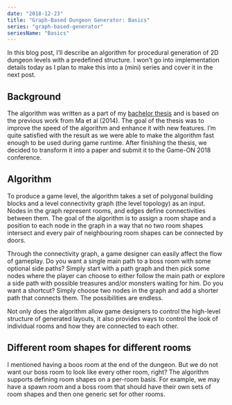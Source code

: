 ```yaml
---
date: "2018-12-23"
title: "Graph-Based Dungeon Generator: Basics"
series: "graph-based-generator"
seriesName: "Basics"
---
```


In this blog post, I’ll describe an algorithm for procedural generation of 2D dungeon levels with a predefined structure. I won’t go into implementation details today as I plan to make this into a (mini) series and cover it in the next post.

<BlogSeries slug={props.slug} />

## Background

The algorithm was written as a part of my [bachelor thesis](https://github.com/OndrejNepozitek/Edgar-DotNet/blob/text/bachelor_thesis.pdf) and is based on the previous work from Ma et al (2014). The goal of the thesis was to improve the speed of the algorithm and enhance it with new features. I’m quite satisfied with the result as we were able to make the algorithm fast enough to be used during game runtime. After finishing the thesis, we decided to transform it into a paper and submit it to the Game-ON 2018 conference.

## Algorithm

To produce a game level, the algorithm takes a set of polygonal building blocks and a level connectivity graph (the level topology) as an input. Nodes in the graph represent rooms, and edges define connectivities between them. The goal of the algorithm is to assign a room shape and a position to each node in the graph in a way that no two room shapes intersect and every pair of neighbouring room shapes can be connected by doors.

Through the connectivity graph, a game designer can easily affect the flow of gameplay. Do you want a single main path to a boss room with some optional side paths? Simply start with a path graph and then pick some nodes where the player can choose to either follow the main path or explore a side path with possible treasures and/or monsters waiting for him. Do you want a shortcut? Simply choose two nodes in the graph and add a shorter path that connects them. The possibilities are endless.

Not only does the algorithm allow game designers to control the high-level structure of generated layouts, it also provides ways to control the look of individual rooms and how they are connected to each other.

## Different room shapes for different rooms

I mentioned having a boos room at the end of the dungeon. But we do not want our boss room to look like every other room, right? The algorithm supports defining room shapes on a per-room basis. For example, we may have a spawn room and a boss room that should have their own sets of room shapes and then one generic set for other rooms.